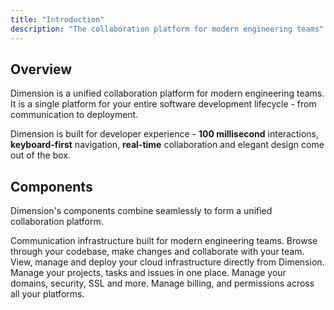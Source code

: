 ```yaml
---
title: "Introduction"
description: "The collaboration platform for modern engineering teams"
---
```


## Overview

Dimension is a unified collaboration platform for modern engineering teams. It is a single platform for your entire software development lifecycle - from communication to deployment.

Dimension is built for developer experience - **100 millisecond** interactions, **keyboard-first** navigation, **real-time** collaboration and elegant design come out of the box.

## Components

Dimension's components combine seamlessly to form a unified collaboration platform.

<CardGroup cols={2}>

<Card title="Communication" icon="message" href="/communication">
  Communication infrastructure built for modern engineering teams.
</Card>

<Card title="Code" icon="code" href="/components/code">
  Browse through your codebase, make changes and collaborate with your team.
</Card>

<Card title="Cloud" icon="cloud" href="/components/cloud">
  View, manage and deploy your cloud infrastructure directly from Dimension.
</Card>

<Card title="Projects" icon="rectangle-history" href="/components/projects">
  Manage your projects, tasks and issues in one place.
</Card>

<Card title="Network" icon="server" href="/components/network">
  Manage your domains, security, SSL and more.
</Card>

<Card title="Settings" icon="gear" href="/components/settings">
  Manage billing, and permissions across all your platforms.
</Card>

</CardGroup>
